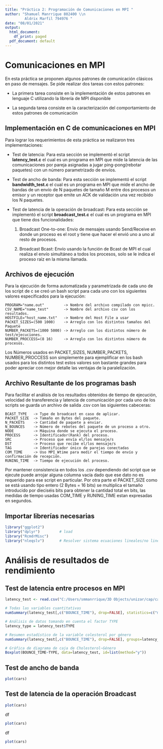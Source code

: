```yaml
---
title: "Práctica 2: Programación de Comunicaciones en MPI "
author: "Shamuel Manrrique 802400 \\n
         Aldrix Marfil 794976 "
date: "08/01/2021"
output:
  html_document:
    df_print: paged
  pdf_document: default
---
```


# Comunicaciones en MPI

En esta práctica se proponen algunos patrones de comunicación clásicos en paso de
mensajes. Se pide realizar dos tareas con estos patrones:

  - La primera tarea consiste en la implementación de estos patrones en lenguaje
  C utilizando la librería de MPI disponible
  
  - La segunda tarea consiste en la caracterización del comportamiento de estos
  patrones de comunicación

## Implementación en C de comunicaciones en MPI  

Para lograr los requerimientos de esta práctica se realizaron tres implementaciones:

  - Test de latencia: Para esta sección se implementó el script **latency_test.c** el cual es un programa en MPI que mide la latencia de las comunicaciones por pareja asignadas a jugar ping-pong(rebotar paquetes) con un número parametrizado de envíos.
  
  - Test de ancho de banda: Para esta sección se implementó el script **bandwidth_test.c** el cual es un programa en MPI que mide el ancho de bandas de un envío de N paquetes de tamaño M entre dos procesos un emisor y un receptor que emite un ACK de validación una vez recibido los N paquetes. 
  
  - Test de latencia de la operación de broadcast: Para esta sección se implementó el script **broadcast_test.c** el cual es un programa en MPI que tiene dos funcionalidades:
  
    1. Broadcast One-to-one:  Envio de mensajes usando Send/Receive en donde un proceso es el root y tiene que hacer el envió uno a uno al resto de procesos.
    
    2. Broadcast Bcast: Envío usando la función de Bcast de MPI el cual realiza el envío simultáneo a todos los procesos, solo se le indica el proceso raíz en la misma llamada.


## Archivos de ejecución 

Para la ejecución de forma automatizada y parametrizada de cada uno de los script de c se creó un bash script para cada uno con los siguientes valores especificados para la ejecución: 
```
PROGRAM="name.out"         -> Nombre del archivo compilado con mpicc.
CSV_NAME="name_test"       -> Nombre del archivo csv con los resultados.
HOSTFILE="host_name.txt"   -> Nombre del Host File a usar
PACKET_SIZES=(500 1000)    -> Arreglo con los distintos tamaños del Paquete
NUMBER_PACKETS=(1000 5000) -> Arreglo con los distintos número de test/ejecuciones.
NUMBER_PROCCESS=(8 16)     -> Arreglo con los distintos número de procesos.
```
Los Números usados en PACKET_SIZES, NUMBER_PACKETS, NUMBER_PROCCESS son simplemente para ejemplificar en los bash usados para los distintos test estos valores son bastante grandes para poder apreciar con mejor detalle las ventajas de la paralelización.

## Archivo Resultante de los programas bash
Para  facilitar el análisis de los resultados obtenidos de tiempo de ejecución, velocidad de transferencia y latencia de comunicación por cada uno de los scripts se guarda un archivo de salida .csv con las siguientes cabeceras:
```
BCAST_TYPE   -> Type de broadcast en caso de aplicar.
PACKET_SIZE  -> Tamaño en Bytes del paquete.
N_PACKETS    -> Cantidad de paquete a enviar.
N_BOUNCES    -> Número de rebotes del paquete de un proceso a otro.
NODE         -> Máquina donde se ejecuta el proceso.
PROCESS      -> Identificador(Rank) del proceso.
SRC          -> Proceso que envía el/los mensaje/s
DST          -> Proceso que recibe el/los mensaje/s
TAG          -> Identificador único de parejas conectadas
COM_TIME     -> Uso MPI_Wtime para medir el tiempo de envío y confirmación de recepción.
RUNING_TIME  -> Tiempo de ejecución del proceso.
```

Por mantener consistencia en todos los .csv dependiendo del script que se ejecute puede arrojar alguna columna vacía dado que ese dato no es requerido para ese script en particular. Por otra parte el PACKET_SIZE como se está usando tipo entero (2 Bytes = 16 bits) se multiplica el tamaño introducido por dieciséis bits para obtener la cantidad total en bits, las medidas de tiempo usadas COM_TIME y RUNING_TIME estan expresadas en segundos.

## Importar librerías necesarias
```r
library("ggplot2")
library("dplyr")         # load
library("RcmdrMisc")
library("nleqslv")       # Resolver sistema ecuaciones lineales/no lineales
```

# Análisis de resultados de rendimiento

## Test de latencia entre procesos en MPI
```r
latency_test <- read.csv("C:/Users/smmanrrique/3D Objects/unizar/cap/cap_mpi-p2/results/latency_test.csv", header=T, dec='.', sep=',', na.strings = "")

# Todas las variables cuantitativas
numSummary(latency_test[,c("BOUNCE_TIME"), drop=FALSE], statistics=c("mean", "sd", "IQR", "quantiles", "skewness", "kurtosis"), quantiles=c(0,.25,.5,.75,1))

```

```r
# Análisis de datos tomando en cuenta el factor TYPE 
latency_type = latency_test$TYPE

# Resumen estadístico de la variable colesterol por género
numSummary(latency_test[,c("BOUNCE_TIME"), drop=FALSE], groups=latency_type, statistics=c("mean", "sd", "IQR", "quantiles", "skewness", "kurtosis"), quantiles=c(0,.25,.5,.75,1))

# Gráfica de diagrama de caja de Cholesterol~Género
Boxplot(BOUNCE_TIME~TYPE, data=latency_test, id=list(method="y"))

```


## Test de ancho de banda 
```r
plot(cars)
```

## Test de latencia de la operación Broadcast
```r
plot(cars)
```

df
```r
plot(cars)
```
df
```r
plot(cars)
```






